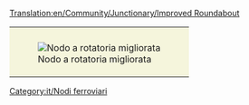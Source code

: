 [[Translation:en/Community/Junctionary/Improved Roundabout]]

{{it/Nodi ferroviari}}
{{it/Requisiti nodo|Economico|2|0|0|0.5|0||0|0|1|1|||I treni guasti bloccano da due linee a tutto il nodo.|
* Può gestire fino a 4 treni alla volta.
* Area: 9x9
}}

{|style="border: 0px; margin: 5px auto 25px auto;"
|style="padding: 10px 10px 5px; 10px; background-color: #F5F5DC;"|[[File:en/Improved.Roundabout.png|center|frame|Nodo a rotatoria migliorata]]
|}

[[Category:it/Nodi ferroviari]]